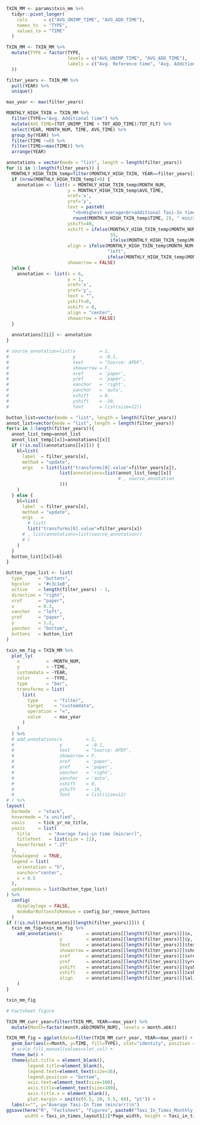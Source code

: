 
```r

TXIN_MM <- params$txin_mm %>%
  tidyr::pivot_longer(
    cols      = c("AVG_UNIMP_TIME", "AVG_ADD_TIME"),
    names_to  = "TYPE",
    values_to = "TIME"
  )

TXIN_MM <- TXIN_MM %>%
  mutate(TYPE = factor(TYPE,
                       levels = c("AVG_UNIMP_TIME", "AVG_ADD_TIME"),
                       labels = c("Avg. Reference time", "Avg. Additional time")
  ))

filter_years <- TXIN_MM %>%
  pull(YEAR) %>%
  unique()

max_year <- max(filter_years)

MONTHLY_HIGH_TXIN = TXIN_MM %>% 
  filter(TYPE=="Avg. Additional time") %>% 
  mutate(AVG_TIME=(TOT_UNIMP_TIME + TOT_ADD_TIME)/TOT_FLT) %>% 
  select(YEAR, MONTH_NUM, TIME, AVG_TIME) %>% 
  group_by(YEAR) %>% 
  filter(TIME !=0) %>% 
  filter(TIME==max(TIME)) %>% 
  arrange(YEAR)

annotations = vector(mode = "list", length = length(filter_years))
for (i in 1:length(filter_years)) {
  MONTHLY_HIGH_TXIN_temp=filter(MONTHLY_HIGH_TXIN, YEAR==filter_years[i])
  if (nrow(MONTHLY_HIGH_TXIN_temp)>0) {
    annotation <- list(x = MONTHLY_HIGH_TXIN_temp$MONTH_NUM,
                       y = MONTHLY_HIGH_TXIN_temp$AVG_TIME,
                       xref='x',
                       yref='y',
                       text = paste0(
                         "<b>Highest average<br>additional Taxi-In time:<br>",
                         round(MONTHLY_HIGH_TXIN_temp$TIME, 2), " min/arr</b>"),
                       yshift=40,
                       xshift = ifelse(MONTHLY_HIGH_TXIN_temp$MONTH_NUM==1,
                                       55,
                                       ifelse(MONTHLY_HIGH_TXIN_temp$MONTH_NUM==12, -55, 0)),
                       align = ifelse(MONTHLY_HIGH_TXIN_temp$MONTH_NUM==1,
                                      "left",
                                      ifelse(MONTHLY_HIGH_TXIN_temp$MONTH_NUM==12, "right", "center")),
                       showarrow = FALSE)
  }else {
    annotation <- list(x = 6,
                       y = 1,
                       xref='x',
                       yref='y',
                       text = "",
                       yshift=0,
                       xshift = 0,
                       align = "center",
                       showarrow = FALSE)
  }
  
  annotations[[i]] <- annotation
}

# source_annotation=list(x         = 1, 
#                        y         = -0.1, 
#                        text      = "Source: APDF", 
#                        showarrow = F, 
#                        xref      = 'paper', 
#                        yref      = 'paper', 
#                        xanchor   = 'right', 
#                        yanchor   = 'auto', 
#                        xshift    = 0, 
#                        yshift    = -10,
#                        font      = list(size=12))

button_list=vector(mode = "list", length = length(filter_years))
annot_list=vector(mode = "list", length = length(filter_years))
for(x in 1:length(filter_years)){
  annot_list_temp=annot_list
  annot_list_temp[[x]]=annotations[[x]]
  if (!is.null(annotations[[x]])) {
    bl=list(
      label  = filter_years[x],
      method = "update",
      args   = list(list("transforms[0].value"=filter_years[x]),
                    list(annotations=list(annot_list_temp[[x]]
                                          # , source_annotation
                    )))
    )
  } else {
    bl=list(
      label  = filter_years[x],
      method = "update",
      args   = 
        # list(
        list("transforms[0].value"=filter_years[x])
      # , list(annotations=list(source_annotation))
      # )
    )
  }
  button_list[[x]]=bl
}

button_type_list <- list(
  type      = "buttons",
  bgcolor   = "#c3c1e8",
  active    = length(filter_years) - 1,
  direction = "right",
  xref      = "paper",
  x         = 0.3,
  xanchor   = "left",
  yref      = "paper",
  y         = 1.2,
  yanchor   = "bottom",
  buttons   = button_list
)

txin_mm_fig = TXIN_MM %>%
  plot_ly(
    x          = ~MONTH_NUM,
    y          = ~TIME,
    customdata = ~YEAR,
    color      = ~TYPE,
    type       = "bar",
    transforms = list(
      list(
        type      = "filter",
        target    = "customdata",
        operation = "=",
        value     = max_year
      )
    )
  ) %>%
  # add_annotations(x         = 1, 
  #                 y         = -0.1, 
  #                 text      = "Source: APDF", 
  #                 showarrow = F, 
  #                 xref      = 'paper', 
  #                 yref      = 'paper', 
  #                 xanchor   = 'right', 
  #                 yanchor   = 'auto', 
  #                 xshift    = 0, 
  #                 yshift    = -10,
  #                 font      = list(size=12)
# ) %>%
layout(
  barmode   = "stack",
  hovermode = "x unified",
  xaxis     = tick_yr_no_title,
  yaxis     = list(
    title       = "Average Taxi-in time [min/arr]",
    titlefont   = list(size = 11),
    hoverformat = ".2f"
  ),
  showlegend  = TRUE,
  legend = list(
    orientation = "h",
    xanchor="center",
    x = 0.5
  ),
  updatemenus = list(button_type_list)
) %>%
  config(
    displaylogo = FALSE,
    modeBarButtonsToRemove = config_bar_remove_buttons
  )
if (!is.null(annotations[[length(filter_years)]])) {
  txin_mm_fig=txin_mm_fig %>% 
    add_annotations(x         = annotations[[length(filter_years)]]$x,
                    y         = annotations[[length(filter_years)]]$y,
                    text      = annotations[[length(filter_years)]]$text,
                    showarrow = annotations[[length(filter_years)]]$showarrow,
                    xref      = annotations[[length(filter_years)]]$xref,
                    yref      = annotations[[length(filter_years)]]$yref,
                    yshift    = annotations[[length(filter_years)]]$yshift,
                    xshift    = annotations[[length(filter_years)]]$xshift,
                    align     = annotations[[length(filter_years)]]$align
    )
}

txin_mm_fig

```

```r

# Factsheet figure

TXIN_MM_curr_year=filter(TXIN_MM, YEAR==max_year) %>% 
  mutate(Month=factor(month.abb[MONTH_NUM], levels = month.abb))

TXIN_MM_fig = ggplot(data=filter(TXIN_MM_curr_year, YEAR==max_year)) +
  geom_bar(aes(x=Month, y=TIME, fill=TYPE), stat="identity", position = position_stack(reverse = TRUE)) +
  # scale_fill_manual(values=slot_col) +
  theme_bw() +
  theme(plot.title = element_blank(),
        legend.title=element_blank(),
        legend.text=element_text(size=36),
        legend.position = "bottom",
        axis.text=element_text(size=100),
        axis.title=element_text(size=100),
        axis.title.x = element_blank(),
        plot.margin = unit(c(5.5, 20, 5.5, 60), "pt")) +
  labs(x="", y="Average Taxi-In Time (min/arr)\n")
ggsave(here("R", "Factsheet", "Figures", paste0("Taxi_In_Times_Monthly_", params$icao, ".png")), plot=TXIN_MM_fig, 
       width = Taxi_in_times_layout1[2]*Page_width, height = Taxi_in_times_height1, units = "cm", dpi=100, limitsize = FALSE)

```

